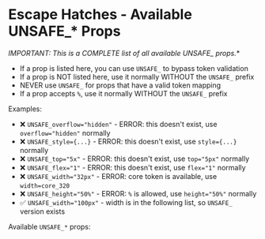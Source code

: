 # Escape Hatches - Available UNSAFE_* Props

**IMPORTANT: This is a COMPLETE list of all available UNSAFE_* props.**

- If a prop is listed here, you can use `UNSAFE_` to bypass token validation
- If a prop is NOT listed here, use it normally WITHOUT the `UNSAFE_` prefix
- NEVER use `UNSAFE_` for props that have a valid token mapping
- If a prop accepts `%`, use it normally WITHOUT the `UNSAFE_` prefix

Examples:

- ❌ `UNSAFE_overflow="hidden"` - ERROR: this doesn't exist, use `overflow="hidden"` normally
- ❌ `UNSAFE_style={...}` - ERROR: this doesn't exist, use `style={...}` normally
- ❌ `UNSAFE_top="5x"` - ERROR: this doesn't exist, use `top="5px"` normally
- ❌ `UNSAFE_flex="1"` - ERROR: this doesn't exist, use `flex="1"` normally
- ❌ `UNSAFE_width="32px"` - ERROR: core token is available, use `width=core_320`
- ❌ `UNSAFE_height="50%"` - ERROR: `%` is allowed, use `height="50%"` normally
- ✅ `UNSAFE_width="100px"` - width is in the following list, so `UNSAFE_` version exists


Available `UNSAFE_*` props:

